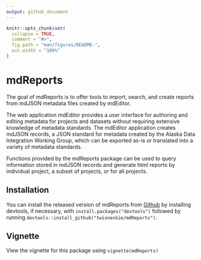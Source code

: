 ```yaml
---
output: github_document
---
```


<!-- README.md is generated from README.Rmd. Please edit that file -->

```r
knitr::opts_chunk$set(
  collapse = TRUE,
  comment = "#>",
  fig.path = "man/figures/README-",
  out.width = "100%"
)
```

# mdReports

<!-- badges: start -->
<!-- badges: end -->

The goal of mdReports is to offer tools to import, search, and create 
reports from mdJSON metadata files created by mdEditor.

The web application mdEditor provides a user interface for authoring and editing metadata for projects and datasets without requiring extensive knowledge of metadata standards. The mdEditor application creates mdJSON records, a JSON standard for metadata created by the Alaska Data Integration Working Group, which can be exported as-is or translated into a variety of metadata standards.

Functions provided by the mdReports package can be used to query information stored in mdJSON records and generate html reports by individual project, a subset of projects, or for all projects. 

## Installation

You can install the released version of mdReports from [Github](https://github.com/) by installing devtools, if necessary, with `install.packages("devtools")` followed by running `devtools::install_github("twisneskie/mdReports")`.

## Vignette

View the vignette for this package using `vignette(mdReports)`
